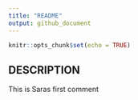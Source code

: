 ```yaml
---
title: "README"
output: github_document
---
```


```r
knitr::opts_chunk$set(echo = TRUE)
```

## DESCRIPTION
This is Saras first comment
